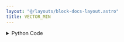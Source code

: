 ```yaml
---
layout: "@/layouts/block-docs-layout.astro"
title: VECTOR_MIN
---
```



<PythonDocsDisplay docstring={docstring} />

<details>
<summary>Python Code</summary>
```python
import numpy as np
from flojoy import Scalar, Vector, flojoy


@flojoy
def VECTOR_MIN(default: Vector) -> Scalar:
    """The VECTOR_MIN node returns the minimum value from the Vector

    Parameters
    ----------
    v : Vector
        The input vector to use min peration

    Returns
    -------
    Scalar
        The minimum value found from the input vector
    """

    return Scalar(c=np.min(default.v))

```
[Find this Flojoy Block on GitHub](https://github.com/flojoy-ai/blocks/blob/main/blocks/TRANSFORMERS/VECTOR_MANIPULATION/VECTOR_MIN/VECTOR_MIN.py)
</details>

## Example

<GetHelpWidget />

<AppDisplay app={app} blockName="VECTOR_MIN" client:visible />

In this example, we generate a vector starting from 8 and ending at 50 by using a `LINSPACE` node. Then a `VECTOR_MIN` node is connected to the example vector where it will find the minimum value and the one above will find the maximum value. The value is visualized with `BIG_NUMBER` node.
